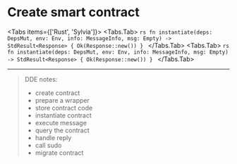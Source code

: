 
# Create smart contract

<Tabs items={['Rust', 'Sylvia']}>
  <Tabs.Tab>
    ```rs
    fn instantiate(deps: DepsMut, env: Env, info: MessageInfo, msg: Empty) -> StdResult<Response> {
        Ok(Response::new())
    }
    ```
  </Tabs.Tab>
  <Tabs.Tab>
    ```rs
    fn instantiate(deps: DepsMut, env: Env, info: MessageInfo, msg: Empty) -> StdResult<Response> {
        Ok(Response::new())
    }
    ```
  </Tabs.Tab>
</Tabs>

---

> DDE notes:
>
> - create contract
> - prepare a wrapper
> - store contract code
> - instantiate contract
> - execute message
> - query the contract
> - handle reply
> - call sudo
> - migrate contract

